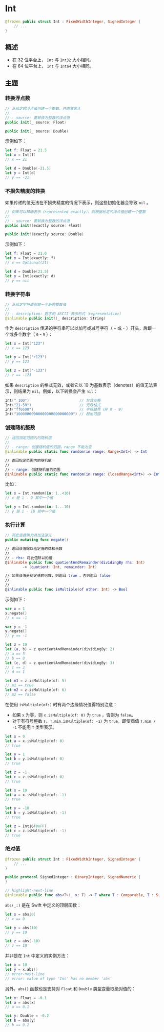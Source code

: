 # Int

<OriginalSource
  title="Int"
  url="https://developer.apple.com/documentation/swift/int"
  summary="有符号整数值类型"
/>

```swift
@frozen public struct Int : FixedWidthInteger, SignedInteger {
    // ...
}
```

## 概述

- 在 32 位平台上， `Int` 与 `Int32` 大小相同。
- 在 64 位平台上， `Int` 与 `Int64` 大小相同。

## 主题

### 转换浮点数

```swift
// 从给定的浮点值创建一个整数，并向零舍入
//
// - source: 要转换为整数的浮点值
public init(_ source: Float)

public init(_ source: Double)
```

示例如下：

```swift
let f: Float = 21.5
let x = Int(f)
// x == 21

let d = Double(-21.5)
let y = Int(d)
// y == -21
```

### 不损失精度的转换

如果传递的值无法在不损失精度的情况下表示，则这些初始化器会导致 `nil` 。

```swift
// 如果可以精确表示（represented exactly），则根据给定的浮点值创建一个整数
//
// - source: 要转换为整数的浮点值
public init?(exactly source: Float)

public init?(exactly source: Double)
```

示例如下：

```swift
let f: Float = 21.0
let x = Int(exactly: f)
// x == Optional(21)

let d = Double(21.5)
let y = Int(exactly: d)
// y == nil
```

### 转换字符串

```swift
// 从给定字符串创建一个新的整数值
//
// - description: 数字的 ASCII 表示形式（representation）
@inlinable public init?(_ description: String)
```

作为 `description` 传递的字符串可以以加号或减号字符（ `+` 或 `-` ）开头，后跟一个或多个数字（ `0` - `9` ）：

```swift
let x = Int("123")
// x == 123

let y = Int("+123")
// y == 123

let z = Int("-123")
// z == -123
```

如果 `description` 的格式无效，或者它以 10 为基数表示（denotes）的值无法表示，则结果为 `nil`。例如，以下转换会产生 `nil`：

```swift
Int(" 100")                       // 包含空格
Int("21-50")                      // 无效格式
Int("ff6600")                     // 字符越界（非 0 - 9）
Int("10000000000000000000000000") // 超出范围
```

### 创建随机整数

```swift
// 返回指定范围内的随机值
//
// - range: 创建随机值的范围，range 不能为空
@inlinable public static func random(in range: Range<Int>) -> Int

// 返回指定范围内的随机值
//
// - range: 创建随机值的范围
@inlinable public static func random(in range: ClosedRange<Int>) -> Int
```

比如：

```swift
let x = Int.random(in: 1..<10)
// x 是 1 - 9 其中一个值

let y = Int.random(in: 1...10)
// y 是 1 - 10 其中一个值
```

### 执行计算

```swift
// 将此值替换为其加法逆元
public mutating func negate()

// 返回该值除以给定值的商和余数
//
// - rhs: 将此值除以的值
@inlinable public func quotientAndRemainder(dividingBy rhs: Int)
        -> (quotient: Int, remainder: Int)

// 如果该值是给定值的倍数，则返回 true ，否则返回 false
//
//
@inlinable public func isMultiple(of other: Int) -> Bool
```

示例如下：

```swift
var x = 1
x.negate()
// x == -1

var y = -1
y.negate()
// y == -1

let z = 10
let (a, b) = z.quotientAndRemainder(dividingBy: 2)
// a == 5
// b == 0
let (c, d) = z.quotientAndRemainder(dividingBy: 3)
// c == 3
// d == 1

let m1 = z.isMultiple(of: 5)
// m1 == true
let m2 = z.isMultiple(of: 6)
// m2 == false
```

在使用 `isMultiple(of:)` 时有两个边缘情况值得特别注意：

- 如果 `x` 为零，则 `x.isMultiple(of: 0)` 为 `true` ，否则为 `false`。
- 对于有符号整数 `T`，`T.min.isMultiple(of: -1)` 为 `true`，即使商值 `T.min / -1` 不能用 `T` 类型表示。

```swift
let x = 0
let a = x.isMultiple(of: 0)
// true

let y = 1
let b = y.isMultiple(of: 0)
// true

let z = -1
let c = z.isMultiple(of: 0)
// true
```

```swift
let x = 10
let a = x.isMultiple(of: -1)
// true

let y = -10
let b = y.isMultiple(of: -1)
// true

let z = Int16(0xFF)
let c = z.isMultiple(of: -1)
// true
```

### 绝对值

```swift
@frozen public struct Int : FixedWidthInteger, SignedInteger {
    // ...
}

public protocol SignedInteger : BinaryInteger, SignedNumeric {
}

// highlight-next-line
@inlinable public func abs<T>(_ x: T) -> T where T : Comparable, T : SignedNumeric
```

`abs(_:)` 是在 Swift 中定义的顶层函数：

```swift
let x = abs(0)
// x == 0

let y = abs(10)
// y == 10

let z = abs(-10)
// z == 10
```

并非是在 `Int` 中定义的实例方法：

```swift
let x = 10
let y = x.abs()
// error-next-line
// error: value of type 'Int' has no member 'abs'
```

另外，`abs()` 函数也是支持对 `Float` 和 `Double` 类型变量取绝对值的：

```swift
let x: Float = -0.1
let a = abs(x)
// a == 0.1

let y: Double = -0.2
let b = abs(y)
// b == 0.2
```
